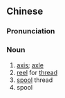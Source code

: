{{also|轴线}}
==Chinese==
{{zh-forms|s=轴线}}

===Pronunciation===
{{zh-pron
|m=zhóuxiàn
|c=zuk6 sin3
|cat=n
}}

===Noun===
{{zh-noun}}

# [[axis]]; [[axle]]
# [[reel]] for [[thread]]
# [[spool]] thread
# spool